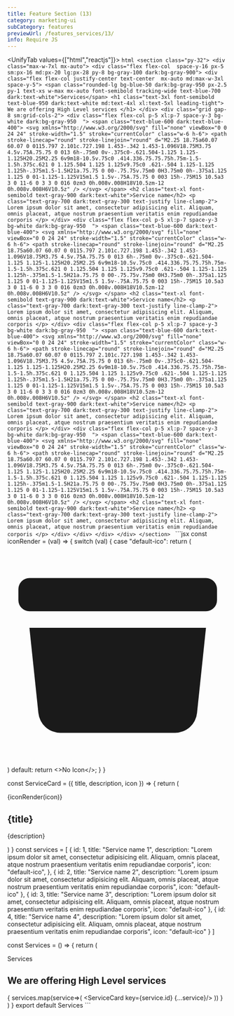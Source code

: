 ```yaml
---
title: Feature Section (13)
category: marketing-ui
subCategory: features
previewUrl: /features_services/13/
info: Require JS
---
```


<UnifyTab values={["html","reactjs"]}>
    <TabPanel value="html">
    ```html
    <section class="py-32">
        <div class="max-w-7xl mx-auto">
            <div class="flex flex-col  space-y-16 px-5 sm:px-16 md:px-20 lg:px-28 py-8 bg-gray-100 dark:bg-gray-900">
                <div
                class="flex flex-col justify-center text-center  mx-auto md:max-w-3xl space-y-5">
                <span
                    class="rounded-lg bg-blue-50 dark:bg-gray-950 px-2.5 py-1 text-xs w-max mx-auto font-semibold tracking-wide text-blue-700 dark:text-white">Services</span>
                <h1 class="text-3xl font-semibold text-blue-950 dark:text-white md:text-4xl xl:text-5xl leading-tight">
                    We are offering High Level services
                </h1>
                </div>
                <div class="grid gap-8 sm:grid-cols-2">
                <div class="flex flex-col p-5 xl:p-7 space-y-3 bg-white dark:bg-gray-950  ">
                    <span class="text-blue-600 dark:text-blue-400">
                    <svg xmlns="http://www.w3.org/2000/svg" fill="none" viewBox="0 0 24 24" stroke-width="1.5"
                        stroke="currentColor" class="w-6 h-6">
                        <path stroke-linecap="round" stroke-linejoin="round"
                        d="M2.25 18.75a60.07 60.07 0 0115.797 2.101c.727.198 1.453-.342 1.453-1.096V18.75M3.75 4.5v.75A.75.75 0 013 6h-.75m0 0v-.375c0-.621.504-1.125 1.125-1.125H20.25M2.25 6v9m18-10.5v.75c0 .414.336.75.75.75h.75m-1.5-1.5h.375c.621 0 1.125.504 1.125 1.125v9.75c0 .621-.504 1.125-1.125 1.125h-.375m1.5-1.5H21a.75.75 0 00-.75.75v.75m0 0H3.75m0 0h-.375a1.125 1.125 0 01-1.125-1.125V15m1.5 1.5v-.75A.75.75 0 003 15h-.75M15 10.5a3 3 0 11-6 0 3 3 0 016 0zm3 0h.008v.008H18V10.5zm-12 0h.008v.008H6V10.5z" />
                    </svg>
                    </span>
                    <h2 class="text-xl font-semibold text-gray-900 dark:text-white">Service name</h2>
                    <p class="text-gray-700 dark:text-gray-300 text-justify line-clamp-2">
                    Lorem ipsum dolor sit amet, consectetur adipisicing elit. Aliquam, omnis placeat, atque nostrum
                    praesentium veritatis enim repudiandae corporis
                    </p>
                </div>
                <div class="flex flex-col p-5 xl:p-7 space-y-3 bg-white dark:bg-gray-950  ">
                    <span class="text-blue-600 dark:text-blue-400">
                    <svg xmlns="http://www.w3.org/2000/svg" fill="none" viewBox="0 0 24 24" stroke-width="1.5"
                        stroke="currentColor" class="w-6 h-6">
                        <path stroke-linecap="round" stroke-linejoin="round"
                        d="M2.25 18.75a60.07 60.07 0 0115.797 2.101c.727.198 1.453-.342 1.453-1.096V18.75M3.75 4.5v.75A.75.75 0 013 6h-.75m0 0v-.375c0-.621.504-1.125 1.125-1.125H20.25M2.25 6v9m18-10.5v.75c0 .414.336.75.75.75h.75m-1.5-1.5h.375c.621 0 1.125.504 1.125 1.125v9.75c0 .621-.504 1.125-1.125 1.125h-.375m1.5-1.5H21a.75.75 0 00-.75.75v.75m0 0H3.75m0 0h-.375a1.125 1.125 0 01-1.125-1.125V15m1.5 1.5v-.75A.75.75 0 003 15h-.75M15 10.5a3 3 0 11-6 0 3 3 0 016 0zm3 0h.008v.008H18V10.5zm-12 0h.008v.008H6V10.5z" />
                    </svg>
                    </span>
                    <h2 class="text-xl font-semibold text-gray-900 dark:text-white">Service name</h2>
                    <p class="text-gray-700 dark:text-gray-300 text-justify line-clamp-2">
                    Lorem ipsum dolor sit amet, consectetur adipisicing elit. Aliquam, omnis placeat, atque nostrum
                    praesentium veritatis enim repudiandae corporis
                    </p>
                </div>
                <div class="flex flex-col p-5 xl:p-7 space-y-3 bg-white dark:bg-gray-950  ">
                    <span class="text-blue-600 dark:text-blue-400">
                    <svg xmlns="http://www.w3.org/2000/svg" fill="none" viewBox="0 0 24 24" stroke-width="1.5"
                        stroke="currentColor" class="w-6 h-6">
                        <path stroke-linecap="round" stroke-linejoin="round"
                        d="M2.25 18.75a60.07 60.07 0 0115.797 2.101c.727.198 1.453-.342 1.453-1.096V18.75M3.75 4.5v.75A.75.75 0 013 6h-.75m0 0v-.375c0-.621.504-1.125 1.125-1.125H20.25M2.25 6v9m18-10.5v.75c0 .414.336.75.75.75h.75m-1.5-1.5h.375c.621 0 1.125.504 1.125 1.125v9.75c0 .621-.504 1.125-1.125 1.125h-.375m1.5-1.5H21a.75.75 0 00-.75.75v.75m0 0H3.75m0 0h-.375a1.125 1.125 0 01-1.125-1.125V15m1.5 1.5v-.75A.75.75 0 003 15h-.75M15 10.5a3 3 0 11-6 0 3 3 0 016 0zm3 0h.008v.008H18V10.5zm-12 0h.008v.008H6V10.5z" />
                    </svg>
                    </span>
                    <h2 class="text-xl font-semibold text-gray-900 dark:text-white">Service name</h2>
                    <p class="text-gray-700 dark:text-gray-300 text-justify line-clamp-2">
                    Lorem ipsum dolor sit amet, consectetur adipisicing elit. Aliquam, omnis placeat, atque nostrum
                    praesentium veritatis enim repudiandae corporis
                    </p>
                </div>
                <div class="flex flex-col p-5 xl:p-7 space-y-3 bg-white dark:bg-gray-950  ">
                    <span class="text-blue-600 dark:text-blue-400">
                    <svg xmlns="http://www.w3.org/2000/svg" fill="none" viewBox="0 0 24 24" stroke-width="1.5"
                        stroke="currentColor" class="w-6 h-6">
                        <path stroke-linecap="round" stroke-linejoin="round"
                        d="M2.25 18.75a60.07 60.07 0 0115.797 2.101c.727.198 1.453-.342 1.453-1.096V18.75M3.75 4.5v.75A.75.75 0 013 6h-.75m0 0v-.375c0-.621.504-1.125 1.125-1.125H20.25M2.25 6v9m18-10.5v.75c0 .414.336.75.75.75h.75m-1.5-1.5h.375c.621 0 1.125.504 1.125 1.125v9.75c0 .621-.504 1.125-1.125 1.125h-.375m1.5-1.5H21a.75.75 0 00-.75.75v.75m0 0H3.75m0 0h-.375a1.125 1.125 0 01-1.125-1.125V15m1.5 1.5v-.75A.75.75 0 003 15h-.75M15 10.5a3 3 0 11-6 0 3 3 0 016 0zm3 0h.008v.008H18V10.5zm-12 0h.008v.008H6V10.5z" />
                    </svg>
                    </span>
                    <h2 class="text-xl font-semibold text-gray-900 dark:text-white">Service name</h2>
                    <p class="text-gray-700 dark:text-gray-300 text-justify line-clamp-2">
                    Lorem ipsum dolor sit amet, consectetur adipisicing elit. Aliquam, omnis placeat, atque nostrum
                    praesentium veritatis enim repudiandae corporis
                    </p>
                </div>
                </div>
            </div>
        </div>
    </section>
    ```
    </TabPanel>
    <TabPanel value="reactjs">
    ```jsx
const iconRender = (val) => {
    switch (val) {
        case "default-ico":
            return (
                <svg xmlns="http://www.w3.org/2000/svg" viewBox="0 0 20 20" fill="currentColor" className="w-5 h-5">
                    <path fillRule="evenodd" d="M2 3a1 1 0 00-1 1v1a1 1 0 001 1h16a1 1 0 001-1V4a1 1 0 00-1-1H2zm0 4.5h16l-.811 7.71a2 2 0 01-1.99 1.79H4.802a2 2 0 01-1.99-1.79L2 7.5zM10 9a.75.75 0 01.75.75v2.546l.943-1.048a.75.75 0 111.114 1.004l-2.25 2.5a.75.75 0 01-1.114 0l-2.25-2.5a.75.75 0 111.114-1.004l.943 1.048V9.75A.75.75 0 0110 9z" clipRule="evenodd" />
                </svg>
            )
        default:
            return <>No Icon</>;
    }
}

const ServiceCard = ({ title, description, icon }) => {
    return (
        <div className="flex flex-col p-5 xl:p-7 space-y-3 bg-white dark:bg-gray-950  ">
            <span className="text-blue-600 dark:text-blue-400">
                {iconRender(icon)}
            </span>
            <h2 className="text-xl font-semibold text-gray-900 dark:text-white">{title}</h2>
            <p className="text-gray-700 dark:text-gray-300 text-justify line-clamp-2">
                {description}
            </p>
        </div>
    )
}
const services = [
    {
        id: 1,
        title: "Service name 1",
        description: "Lorem ipsum dolor sit amet, consectetur adipisicing elit. Aliquam, omnis placeat, atque nostrum praesentium veritatis enim repudiandae corporis",
        icon: "default-ico",
    },
    {
        id: 2,
        title: "Service name 2",
        description: "Lorem ipsum dolor sit amet, consectetur adipisicing elit. Aliquam, omnis placeat, atque nostrum praesentium veritatis enim repudiandae corporis",
        icon: "default-ico"
    },
    {
        id: 3,
        title: "Service name 3",
        description: "Lorem ipsum dolor sit amet, consectetur adipisicing elit. Aliquam, omnis placeat, atque nostrum praesentium veritatis enim repudiandae corporis",
        icon: "default-ico"
    },
    {
        id: 4,
        title: "Service name 4",
        description: "Lorem ipsum dolor sit amet, consectetur adipisicing elit. Aliquam, omnis placeat, atque nostrum praesentium veritatis enim repudiandae corporis",
        icon: "default-ico"
    }
]

const Services = () => {
    return (
        <section className="py-32">
            <div className="max-w-7xl mx-auto">
                <div className="flex flex-col  space-y-16 px-5 sm:px-16 md:px-20 lg:px-28 py-8 bg-gray-100 dark:bg-gray-900">
                    <div className="flex flex-col justify-center text-center  mx-auto md:max-w-3xl space-y-5">
                        <span className="rounded-lg bg-blue-50 dark:bg-gray-950 px-2.5 py-1 text-xs w-max mx-auto font-semibold tracking-wide text-blue-700 dark:text-white">Services</span>
                        <h1 className="text-3xl font-semibold text-blue-950 dark:text-white md:text-4xl xl:text-5xl leading-tight">
                            We are offering High Level services
                        </h1>
                    </div>
                    <div className="grid gap-8 sm:grid-cols-2">
                        {
                            services.map(service=>(
                                <ServiceCard key={service.id} {...service}/>
                            ))
                        }
                    </div>
                </div>
            </div>
        </section>
    )
}
export default Services
    ```
    </TabPanel>

</UnifyTab>
